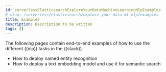 ```yaml
---
id: serverlessElasticsearchExploreYourDataMachineLearningNlpExamples
# slug: /serverless/elasticsearch/explore-your-data-ml-nlp/examples
title: Examples
description: Description to be written
tags: []
---
```


The following pages contain end-to-end examples of how to use the different 
((nlp)) tasks in the ((stack)).

* <DocLink id="serverlessElasticsearchExploreYourDataMachineLearningNlpNerExample">How to deploy named entity recognition</DocLink>
* <DocLink id="serverlessElasticsearchExploreYourDataMachineLearningNlpTextEmbVectorSearchExample">How to deploy a text embedding model and use it for semantic search</DocLink>
